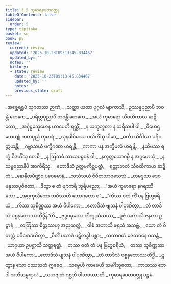 ```yaml
---
title: 3.5 ကုမာရပေတဝတ္ထု
tableOfContents: false
sidebar:
  order: 5
type: tipitaka
basket: su
book: pv
review:
  current: review
  updated: '2025-10-23T09:13:45.834467'
  updated_by: ''
  notes: ''
  history:
  - state: review
    date: '2025-10-23T09:13:45.834467'
    updated_by: ''
    notes: ''
    previous_state: draft
---
```



<ReviewStatus review={frontmatter.review} showDetails={true} />

<HypothesisAnnotation frontmatter={frontmatter} />

<DynamicBreadcrumb />

<Division number="453" book="pv" e="ch" v="19" p="173">

<Paragraph number="490" type="verses" book="pv">
_အစ္ဆေရရူပံ သုဂတဿ ဉာဏံ,_  
_သတ္ထာ ယထာ ပုဂ္ဂလံ ဗျာကာသိ;_  
ဥဿန္နပုညာပိ ဘဝန္တိ ဟေကေ,_  
_ပရိတ္တပုညာပိ ဘဝန္တိ ဟေကေ._  

</Paragraph>

</Division>
<Division number="454" book="pv" e="ch" v="19" p="173">

<Paragraph number="491" type="verses" book="pv">
_အယံ ကုမာရော သီဝထိကာယ ဆဍ္ဍိတော,_  
_အင်္ဂုဋ္ဌသ္နေဟေန ယာပေတိ ရတ္တိံ;_  
_န ယက္ခဘူတာ န သရီသပါ ဝါ,_  
_ဝိဟေဌယေယျုံ ကတပုညံ ကုမာရံ._  

</Paragraph>

</Division>
<Division number="455" book="pv" e="ch" v="19" p="173">

<Paragraph number="492" type="verses" book="pv">
_သုနခါပိမဿ ပလိဟိံသု ပါဒေ,_  
_ဓင်္ကာ သိင်္ဂါလာ ပရိဝတ္တယန္တိ;_  
_ဂဗ္ဘာသယံ ပက္ခိဂဏာ ဟရန္တိ,_  
_ကာကာ ပန အက္ခိမလံ ဟရန္တိ._  

</Paragraph>

</Division>
<Division number="456" book="pv" e="ch" v="19" p="174">

<Paragraph number="493" type="verses" book="pv">
_နယိမဿ ရက္ခံ ဝိဒဟိံသု ကေစိ,_  
_န ဩသဓံ သာသပဓူပနံ ဝါ;_  
_နက္ခတ္တယောဂမ္ပိ န အဂ္ဂဟေသုံ,_  
_န သဗ္ဗဓညာနိပိ အာကိရိံသု._  

</Paragraph>

</Division>
<Division number="457" book="pv" e="ch" v="19" p="174">

<Paragraph number="494" type="verses" book="pv">
_ဧတာဒိသံ ဥတ္တမကိစ္ဆပတ္တံ,_  
_ရတ္တာဘတံ သီဝထိကာယ ဆဍ္ဍိတံ;_  
_နောနီတပိဏ္ဍံဝ ပဝေဓမာနံ,_  
_သသံသယံ ဇီဝိတသာဝသေသံ._  

</Paragraph>

</Division>
<Division number="458" book="pv" e="ch" v="19" p="174">

<Paragraph number="495" type="verses" book="pv">
_တမဒ္ဒသာ ဒေဝမနုဿပူဇိတော,_  
_ဒိသွာ စ တံ ဗျာကရိ ဘူရိပညော;_  
_“အယံ ကုမာရော နဂရဿိမဿ,_  
_အဂ္ဂကုလိကော ဘဝိဿတိ ဘောဂတော စ”._  

</Paragraph>

</Division>
<Division number="459" book="pv" e="ch" v="19" p="174">

<Paragraph number="496" type="verses" book="pv">
_“ကိဿ ဝတံ ကိံ ပန ဗြဟ္မစရိယံ,_  
_ကိဿ သုစိဏ္ဏဿ အယံ ဝိပါကော;_  
_ဧတာဒိသံ ဗျသနံ ပါပုဏိတွာ,_  
_တံ တာဒိသံ ပစ္စနုဘောဿတိဒ္ဓိန်”တိ._  

</Paragraph>

</Division>
<Division number="460" book="pv" e="ch" v="19" p="174">

<Paragraph number="497" type="verses" book="pv">
_ဗုဒ္ဓပမုခဿ ဘိက္ခုသံဃဿ,_  
_ပူဇံ အကာသိ ဇနတာ ဥဠာရံ;_  
_တတြဿ စိတ္တဿဟု အညထတ္တံ,_  
_ဝါစံ အဘာသိ ဖရုသံ အသဗ္ဘံ._  

</Paragraph>

</Division>
<Division number="461" book="pv" e="ch" v="19" p="174">

<Paragraph number="498" type="verses" book="pv">
_သော တံ ဝိတက္ကံ ပဝိနောဒယိတွာ,_  
_ပီတိံ ပသာဒံ ပဋိလဒ္ဓါ ပစ္ဆာ;_  
_တထာဂတံ ဇေတဝနေ ဝသန္တံ,_  
_ယာဂုယာ ဥပဋ္ဌာသိ သတ္တရတ္တံ._  

</Paragraph>

</Division>
<Division number="462" book="pv" e="ch" v="19" p="174">

<Paragraph number="499" type="verses" book="pv">
_တဿ ဝတံ တံ ပန ဗြဟ္မစရိယံ,_  
_တဿ သုစိဏ္ဏဿ အယံ ဝိပါကော;_  
_ဧတာဒိသံ ဗျသနံ ပါပုဏိတွာ,_  
_တံ တာဒိသံ ပစ္စနုဘောဿတိဒ္ဓိံ._  

</Paragraph>

</Division>
<Division number="463" book="pv" e="ch" v="19" p="175">

<Paragraph number="500" type="verses" book="pv">
_ဌတွာန သော ဝဿသတံ ဣဓေဝ,_  
_သဗ္ဗေဟိ ကာမေဟိ သမင်္ဂိဘူတော;_  
_ကာယဿ ဘေဒါ အဘိသမ္ပရာယံ,_  
_သဟဗျတံ ဂစ္ဆတိ ဝါသဝဿာတိ._  


</Paragraph>
</Division>

<Paragraph number="501" type="center" book="pv">
ကုမာရပေတဝတ္ထု ပဉ္စမံ.
</Paragraph>
